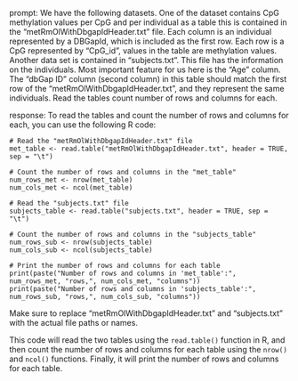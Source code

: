 prompt:
We have the following datasets. One of the dataset contains CpG methylation values per CpG and per individual as a table this is contained in the “metRmOlWithDbgapIdHeader.txt” file. Each column is an individual represented by a DBGapId, which is included as the first row. Each row is a CpG represented by "CpG_id", values in the table are methylation values. Another data set is contained in “subjects.txt”. This file has the information on the individuals. Most important feature for us here is the "Age" column. The "dbGap ID" column (second column) in this table should match the first row of the "metRmOlWithDbgapIdHeader.txt", and they represent the same individuals. 
Read the tables count number of rows and columns for each.

response:
To read the tables and count the number of rows and columns for each, you can use the following R code:

```
# Read the "metRmOlWithDbgapIdHeader.txt" file
met_table <- read.table("metRmOlWithDbgapIdHeader.txt", header = TRUE, sep = "\t")

# Count the number of rows and columns in the "met_table"
num_rows_met <- nrow(met_table)
num_cols_met <- ncol(met_table)

# Read the "subjects.txt" file
subjects_table <- read.table("subjects.txt", header = TRUE, sep = "\t")

# Count the number of rows and columns in the "subjects_table"
num_rows_sub <- nrow(subjects_table)
num_cols_sub <- ncol(subjects_table)

# Print the number of rows and columns for each table
print(paste("Number of rows and columns in 'met_table':", num_rows_met, "rows,", num_cols_met, "columns"))
print(paste("Number of rows and columns in 'subjects_table':", num_rows_sub, "rows,", num_cols_sub, "columns"))
```

Make sure to replace "metRmOlWithDbgapIdHeader.txt" and "subjects.txt" with the actual file paths or names.

This code will read the two tables using the `read.table()` function in R, and then count the number of rows and columns for each table using the `nrow()` and `ncol()` functions. Finally, it will print the number of rows and columns for each table.
